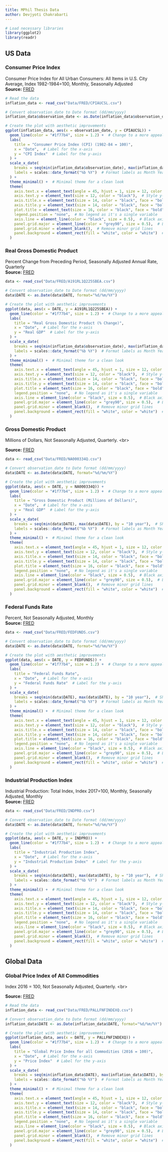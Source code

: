```yaml
---
title: MPhil Thesis Data
author: Devjyoti Chakrabarti 
---
```


```r
# Load necessary libraries
library(ggplot2)
library(readr)
```

## US Data

### Consumer Price Index

Consumer Price Index for All Urban Consumers: All Items in U.S. City Average, Index 1982-1984=100, Monthly, Seasonally Adjusted\
**Source:** [FRED](https://fred.stlouisfed.org/series/CPIAUCSL)

```r
# Read the data
inflation_data <- read_csv("Data/FRED/CPIAUCSL.csv")

# Convert observation_date to Date format (dd/mm/yyyy)
inflation_data$observation_date <- as.Date(inflation_data$observation_date, format="%d/%m/%Y")

# Create the plot with aesthetic improvements
ggplot(inflation_data, aes(x = observation_date, y = CPIAUCSL)) +
  geom_line(color = "#1f77b4", size = 1.2) +  # Change to a more appealing blue line
  labs(
    title = "Consumer Price Index (CPI) (1982-84 = 100)",
    x = "Date",  # Label for the x-axis
    y = "CPI Index"  # Label for the y-axis
  ) +
  scale_x_date(
    breaks = seq(min(inflation_data$observation_date), max(inflation_data$observation_date), by = "10 year"),  # Show labels every 6 months
    labels = scales::date_format("%b %Y")  # Format labels as Month Year (e.g., Nov 2024)
  ) +
  theme_minimal() +  # Minimal theme for a clean look
  theme(
    axis.text.x = element_text(angle = 45, hjust = 1, size = 12, color = "black"),  # Rotate and style x-axis labels
    axis.text.y = element_text(size = 12, color = "black"),  # Style y-axis labels
    axis.title.x = element_text(size = 14, color = "black", face = "bold"),  # Bold x-axis title
    axis.title.y = element_text(size = 14, color = "black", face = "bold"),  # Bold y-axis title
    plot.title = element_text(size = 16, color = "black", face = "bold", hjust = 0.5),  # Bold and centered title
    legend.position = "none",  # No legend as it's a single variable
    axis.line = element_line(color = "black", size = 0.5),  # Black axis lines
    panel.grid.major = element_line(color = "grey90", size = 0.5),  # Light grey grid lines
    panel.grid.minor = element_blank(),  # Remove minor grid lines
    panel.background = element_rect(fill = "white", color = "white")  # White background
  )
```

### Real Gross Domestic Product

Percent Change from Preceding Period, Seasonally Adjusted Annual Rate, Quarterly <br> **Source:** [FRED](https://fred.stlouisfed.org/series/A191RL1Q225SBEA)

```r
data <- read_csv("Data/FRED/A191RL1Q225SBEA.csv")

# Convert observation_date to Date format (dd/mm/yyyy)
data$DATE <- as.Date(data$DATE, format="%d/%m/%Y")

# Create the plot with aesthetic improvements
ggplot(data, aes(x = DATE, y = A191RL1Q225SBEA)) +
  geom_line(color = "#1f77b4", size = 1.2) +  # Change to a more appealing blue line
  labs(
    title = "Real Gross Domestic Product (% Change)",
    x = "Date",  # Label for the x-axis
    y = "Real GDP"  # Label for the y-axis
  ) +
  scale_x_date(
    breaks = seq(min(inflation_data$observation_date), max(inflation_data$observation_date), by = "10 year"),  # Show labels every 6 months
    labels = scales::date_format("%b %Y")  # Format labels as Month Year (e.g., Nov 2024)
  ) +
  theme_minimal() +  # Minimal theme for a clean look
  theme(
    axis.text.x = element_text(angle = 45, hjust = 1, size = 12, color = "black"),  # Rotate and style x-axis labels
    axis.text.y = element_text(size = 12, color = "black"),  # Style y-axis labels
    axis.title.x = element_text(size = 14, color = "black", face = "bold"),  # Bold x-axis title
    axis.title.y = element_text(size = 14, color = "black", face = "bold"),  # Bold y-axis title
    plot.title = element_text(size = 16, color = "black", face = "bold", hjust = 0.5),  # Bold and centered title
    legend.position = "none",  # No legend as it's a single variable
    axis.line = element_line(color = "black", size = 0.5),  # Black axis lines
    panel.grid.major = element_line(color = "grey90", size = 0.5),  # Light grey grid lines
    panel.grid.minor = element_blank(),  # Remove minor grid lines
    panel.background = element_rect(fill = "white", color = "white")  # White background
  )
```

### Gross Domestic Product 

Millions of Dollars, Not Seasonally Adjusted, Quarterly. \<br\>

**Source:** [FRED](https://fred.stlouisfed.org/series/NA000334Q)

```r
data <- read_csv("Data/FRED/NA000334Q.csv")

# Convert observation_date to Date format (dd/mm/yyyy)
data$DATE <- as.Date(data$DATE, format="%d/%m/%Y")

# Create the plot with aesthetic improvements
ggplot(data, aes(x = DATE, y = NA000334Q)) +
  geom_line(color = "#1f77b4", size = 1.2) +  # Change to a more appealing blue line
  labs(
    title = "Gross Domestic Product (Millions of Dollars)",
    x = "Date",  # Label for the x-axis
    y = "Real GDP"  # Label for the y-axis
  ) +
  scale_x_date(
    breaks = seq(min(data$DATE), max(data$DATE), by = "10 year"),  # Show labels every 6 months
    labels = scales::date_format("%b %Y")  # Format labels as Month Year (e.g., Nov 2024)
  ) +
  theme_minimal() +  # Minimal theme for a clean look
  theme(
    axis.text.x = element_text(angle = 45, hjust = 1, size = 12, color = "black"),  # Rotate and style x-axis labels
    axis.text.y = element_text(size = 12, color = "black"),  # Style y-axis labels
    axis.title.x = element_text(size = 14, color = "black", face = "bold"),  # Bold x-axis title
    axis.title.y = element_text(size = 14, color = "black", face = "bold"),  # Bold y-axis title
    plot.title = element_text(size = 16, color = "black", face = "bold", hjust = 0.5),  # Bold and centered title
    legend.position = "none",  # No legend as it's a single variable
    axis.line = element_line(color = "black", size = 0.5),  # Black axis lines
    panel.grid.major = element_line(color = "grey90", size = 0.5),  # Light grey grid lines
    panel.grid.minor = element_blank(),  # Remove minor grid lines
    panel.background = element_rect(fill = "white", color = "white")  # White background
  )
```

### Federal Funds Rate

Percent, Not Seasonally Adjusted, Monthly <br> **Source:** [FRED](https://fred.stlouisfed.org/series/FEDFUNDS)

```r
data <- read_csv("Data/FRED/FEDFUNDS.csv")

# Convert observation_date to Date format (dd/mm/yyyy)
data$DATE <- as.Date(data$DATE, format="%d/%m/%Y")

# Create the plot with aesthetic improvements
ggplot(data, aes(x = DATE, y = FEDFUNDS)) +
  geom_line(color = "#1f77b4", size = 1.2) +  # Change to a more appealing blue line
  labs(
    title = "Federal Funds Rate",
    x = "Date",  # Label for the x-axis
    y = "Federal Funds Rate"  # Label for the y-axis
  ) +
  scale_x_date(
    breaks = seq(min(data$DATE), max(data$DATE), by = "10 year"),  # Show labels every 6 months
    labels = scales::date_format("%b %Y")  # Format labels as Month Year (e.g., Nov 2024)
  ) +
  theme_minimal() +  # Minimal theme for a clean look
  theme(
    axis.text.x = element_text(angle = 45, hjust = 1, size = 12, color = "black"),  # Rotate and style x-axis labels
    axis.text.y = element_text(size = 12, color = "black"),  # Style y-axis labels
    axis.title.x = element_text(size = 14, color = "black", face = "bold"),  # Bold x-axis title
    axis.title.y = element_text(size = 14, color = "black", face = "bold"),  # Bold y-axis title
    plot.title = element_text(size = 16, color = "black", face = "bold", hjust = 0.5),  # Bold and centered title
    legend.position = "none",  # No legend as it's a single variable
    axis.line = element_line(color = "black", size = 0.5),  # Black axis lines
    panel.grid.major = element_line(color = "grey90", size = 0.5),  # Light grey grid lines
    panel.grid.minor = element_blank(),  # Remove minor grid lines
    panel.background = element_rect(fill = "white", color = "white")  # White background
  )
```

### Industrial Production Index

Industrial Production: Total Index, Index 2017=100, Monthly, Seasonally Adjusted, Monthly <br> **Source:** [FRED](https://fred.stlouisfed.org/series/INDPRO)

```r
data <- read_csv("Data/FRED/INDPRO.csv")

# Convert observation_date to Date format (dd/mm/yyyy)
data$DATE <- as.Date(data$DATE, format="%d/%m/%Y")

# Create the plot with aesthetic improvements
ggplot(data, aes(x = DATE, y = INDPRO)) +
  geom_line(color = "#1f77b4", size = 1.2) +  # Change to a more appealing blue line
  labs(
    title = "Industrial Production Index",
    x = "Date",  # Label for the x-axis
    y = "Industrial Production Index"  # Label for the y-axis
  ) +
  scale_x_date(
    breaks = seq(min(data$DATE), max(data$DATE), by = "10 year"),  # Show labels every 6 months
    labels = scales::date_format("%b %Y")  # Format labels as Month Year (e.g., Nov 2024)
  ) +
  theme_minimal() +  # Minimal theme for a clean look
  theme(
    axis.text.x = element_text(angle = 45, hjust = 1, size = 12, color = "black"),  # Rotate and style x-axis labels
    axis.text.y = element_text(size = 12, color = "black"),  # Style y-axis labels
    axis.title.x = element_text(size = 14, color = "black", face = "bold"),  # Bold x-axis title
    axis.title.y = element_text(size = 14, color = "black", face = "bold"),  # Bold y-axis title
    plot.title = element_text(size = 16, color = "black", face = "bold", hjust = 0.5),  # Bold and centered title
    legend.position = "none",  # No legend as it's a single variable
    axis.line = element_line(color = "black", size = 0.5),  # Black axis lines
    panel.grid.major = element_line(color = "grey90", size = 0.5),  # Light grey grid lines
    panel.grid.minor = element_blank(),  # Remove minor grid lines
    panel.background = element_rect(fill = "white", color = "white")  # White background
  )
```

## Global Data 

### Global Price Index of All Commodities

Index 2016 = 100, Not Seasonally Adjusted, Quarterly. \<br\>

**Source:** [FRED](https://fred.stlouisfed.org/series/PALLFNFINDEXQ)

```r
# Read the data
inflation_data <- read_csv("Data/FRED/PALLFNFINDEXQ.csv")

# Convert observation_date to Date format (dd/mm/yyyy)
inflation_data$DATE <- as.Date(inflation_data$DATE, format="%d/%m/%Y")

# Create the plot with aesthetic improvements
ggplot(inflation_data, aes(x = DATE, y = PALLFNFINDEXQ)) +
  geom_line(color = "#1f77b4", size = 1.2) +  # Change to a more appealing blue line
  labs(
    title = "Global Price Index for all Commodities (2016 = 100)",
    x = "Date",  # Label for the x-axis
    y = "Price Index"  # Label for the y-axis
  ) +
  scale_x_date(
    breaks = seq(min(inflation_data$DATE), max(inflation_data$DATE), by = "2 year"),  # Show labels every 6 months
    labels = scales::date_format("%b %Y")  # Format labels as Month Year (e.g., Nov 2024)
  ) +
  theme_minimal() +  # Minimal theme for a clean look
  theme(
    axis.text.x = element_text(angle = 45, hjust = 1, size = 12, color = "black"),  # Rotate and style x-axis labels
    axis.text.y = element_text(size = 12, color = "black"),  # Style y-axis labels
    axis.title.x = element_text(size = 14, color = "black", face = "bold"),  # Bold x-axis title
    axis.title.y = element_text(size = 14, color = "black", face = "bold"),  # Bold y-axis title
    plot.title = element_text(size = 16, color = "black", face = "bold", hjust = 0.5),  # Bold and centered title
    legend.position = "none",  # No legend as it's a single variable
    axis.line = element_line(color = "black", size = 0.5),  # Black axis lines
    panel.grid.major = element_line(color = "grey90", size = 0.5),  # Light grey grid lines
    panel.grid.minor = element_blank(),  # Remove minor grid lines
    panel.background = element_rect(fill = "white", color = "white")  # White background
  )
```
